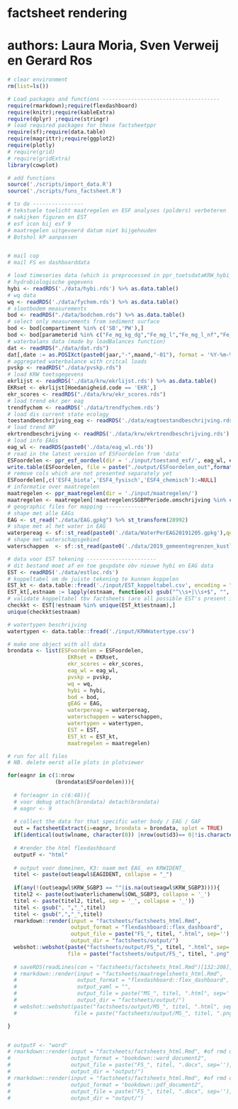 # factsheet rendering
# authors: Laura Moria, Sven Verweij en Gerard Ros

```r
# clear environment
rm(list=ls())

# Load packages and functions -------------------------------------
require(rmarkdown);require(flexdashboard)
require(knitr);require(kableExtra)
require(dplyr) ;require(stringr)
# load required packages for these factsheetppr
require(sf);require(data.table)
require(magrittr);require(ggplot2)
require(plotly)
# require(grid)
# require(gridExtra)
library(cowplot)

# add functions
source('./scripts/import_data.R')
source('./scripts/funs_factsheet.R')

# to do ----------------
# tekstuele toelicht maatregelen en ESF analyses (polders) verbeteren 
# nakijken figuren en EST
# esf icon bij esf 9
# maatregelen uitgevoerd datum niet bijgehouden
# Botshol kP aanpassen


# mail cop
# mail FS en dashboarddata

```

```r
# load timeseries data (which is preprocessed in ppr_toetsdataKRW_hybi_wq) -----------
# hydrobiologische gegevens
hybi <- readRDS('./data/hybi.rds') %>% as.data.table()
# wq data
wq <- readRDS('./data/fychem.rds') %>% as.data.table()
# slootbodem measurements
bod <- readRDS("./data/bodchem.rds") %>% as.data.table()
# select only measurements from sediment surface
bod <- bod[compartiment %in% c('SB','PW'),]
bod <- bod[parameterid %in% c("Fe_mg_kg_dg","Fe_mg_l","Fe_mg_l_nf","Fe_mg_l_ng","Ptot_gP_kg_dg","Ptot_mgP_l","Ptot_mgP_l_nf","Ptot_mgP_l_ng","SO4_mg_l_nf","Stot_mgS_kg_dg","Stot_mgS_l_nf","Stot_mgS_l_ng")]
# waterbalans data (made by loadBalances function)
dat <- readRDS("./data/dat.rds")
dat[,date := as.POSIXct(paste0(jaar,"-",maand,"-01"), format = '%Y-%m-%d')]
# aggregated waterbalance with critcal loads 
pvskp <- readRDS("./data/pvskp.rds")
# load KRW toetsgegevens
ekrlijst <- readRDS('./data/krw/ekrlijst.rds') %>% as.data.table()
EKRset <- ekrlijst[Hoedanigheid.code == 'EKR',]
ekr_scores <- readRDS("./data/krw/ekr_scores.rds")
# load trend ekr per eag
trendfychem <- readRDS('./data/trendfychem.rds')
# load dis current state ecology
toestandbeschrijving_eag <- readRDS('./data/eagtoestandbeschrijving.rds')
# load trend NP
ekrtrendbeschrijving <- readRDS('./data/krw/ekrtrendbeschrijving.rds')
# load info EAGs
eag_wl <- readRDS(paste0('./data/eag_wl.rds'))
# read in the latest version of ESFoordelen from 'data'
ESFoordelen <- ppr_esf_oordeel(dir = './input/toestand_esf/', eag_wl, ekrtrendbeschrijving, trendfychem, toestandbeschrijving_eag)
write.table(ESFoordelen, file = paste("./output/ESFoordelen_out",format(Sys.time(),"%Y%m%d%H%M"),".csv"), quote = TRUE, na = "", sep =';', dec='.',row.names = FALSE)
# remove cols which are not presented separately yet
ESFoordelen[,c('ESF4_biota','ESF4_fysisch','ESF4_chemisch'):=NULL]
# informatie over maatregelen
maatregelen <- ppr_maatregelen(dir = './input/maatregelen/')
maatregelen <- maatregelen[!maatregelen$SGBPPeriode.omschrijving %in% c('Niet uitvoeren','Niet opnemen in SGBP3', "niet opnemen in SGBP3"),]
# geographic files for mapping -------------
# shape met alle EAGs
EAG <- st_read("./data/EAG.gpkg") %>% st_transform(28992)
# shape met al het water in EAG
waterpereag <- sf::st_read(paste0('./data/WaterPerEAG20191205.gpkg'),quiet = T) %>% sf::st_transform(28992)
# shape met waterschapsgebied
waterschappen  <- sf::st_read(paste0('./data/2019_gemeentegrenzen_kustlijn_simplified.shp'),quiet = T) %>%sf::st_transform(28992)

# data voor EST tekening ----------------------
# dit bestand moet af en toe geupdate obv nieuwe hybi en EAG data
EST <- readRDS('./data/estloc.rds')
# koppeltabel om de juiste tekening te kunnen koppelen
EST_kt <- data.table::fread('./input/EST_koppeltabel.csv', encoding = "Latin-1")
EST_kt[,estnaam := lapply(estnaam, function(x) gsub("^\\s+|\\s+$", "", x))]
# validate koppeltabel tbv factsheets (are all possible EST's present in koppeltabel 2 pictures)
checkkt <- EST[!estnaam %in% unique(EST_kt$estnaam),]
unique(checkkt$estnaam)

# watertypen beschrijving
watertypen <- data.table::fread('./input/KRWWatertype.csv')

# make one object with all data
brondata <- list(ESFoordelen = ESFoordelen,
                   EKRset = EKRset,
                   ekr_scores = ekr_scores,
                   eag_wl = eag_wl,
                   pvskp = pvskp,
                   wq = wq,
                   hybi = hybi,
                   bod = bod,
                   gEAG = EAG,
                   waterpereag = waterpereag,
                   waterschappen = waterschappen,
                   watertypen = watertypen,
                   EST = EST,
                   EST_kt = EST_kt,
                   maatregelen = maatregelen)
```

```r
# run for all files
# NB. delete eerst alle plots in plotviewer

for(eagnr in c(1:nrow
               (brondata$ESFoordelen))){
  
  # for(eagnr in c(6:48)){
  # voor debug attach(brondata) detach(brondata)
  # eagnr <- 9
    
  # collect the data for that specific water body / EAG / GAF
  out = factsheetExtract(i=eagnr, brondata = brondata, splot = TRUE)
  if(identical(out$wlname, character(0)) |nrow(out$d3)== 0|!is.character(out$ESTnaam)){next}
  
  # #render the html flexdashboard
  outputF <- "html"
  
  # output voor domeinen, K3: naam met EAG_ en KRWIDENT_
  titel <- paste(out$eagwl$EAGIDENT, collapse = "_")
  
  if(any(!(out$eagwl$KRW_SGBP3 == ""|is.na(out$eagwl$KRW_SGBP3)))){
  titel2 <- paste(out$waterlichamenwl$OWL_SGBP3, collapse = '_')
  titel <- paste(titel2, titel, sep = '_', collapse = '_')}
  titel <- gsub(", ","_",titel)
  titel <- gsub(",","_",titel)
  rmarkdown::render(input = "factsheets/factsheets_html.Rmd",
                    output_format = "flexdashboard::flex_dashboard", 
                    output_file = paste("FS_", titel, ".html", sep=''),
                    output_dir = "factsheets/output/")
  webshot::webshot(paste("factsheets/output/FS_", titel, ".html", sep=''),
                   file = paste("factsheets/output/FS_", titel, ".png", sep=''), vwidth = 2000, delay = 1)
  
  # saveRDS(readLines(con = "factsheets/factsheets_html.Rmd")[132:208],"factsheets/maatregelsheets_html.Rmd")
  # rmarkdown::render(input = "factsheets/maatregelsheets_html.Rmd",
  #                   output_format = "flexdashboard::flex_dashboard", 
  #                   output_yaml = "",
  #                   output_file = paste("MS_", titel, ".html", sep=''),
  #                   output_dir = "factsheets/output/")
  # webshot::webshot(paste("factsheets/output/MS_", titel, ".html", sep=''),
  #                  file = paste("factsheets/output/MS_", titel, ".png", sep=''), vwidth = 2000, delay = 1)

}


# outputF <- "word"
# rmarkdown::render(input = "factsheets/factsheets_html.Rmd", #of rmd of script
#                   output_format = "bookdown::word_document2", 
#                   output_file = paste("FS_", titel, ".docx", sep=''),
#                   output_dir = "output/")
# rmarkdown::render(input = "factsheets/factsheets_html.Rmd", #of rmd of script
#                   output_format = "bookdown::pdf_document2", 
#                   output_file = paste("FS_", titel, ".docx", sep=''),
#                   output_dir = "output/")
```



